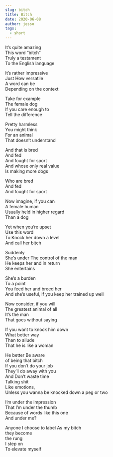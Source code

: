 ```yaml
---  
slug: bitch  
title: Bitch  
date: 2020-06-08  
author: jesso  
tags:  
  - short  
---  
```

  
It’s quite amazing  
This word “bitch”  
Truly a testament  
To the English language  
  
It’s rather impressive  
Just How versatile   
A word can be  
Depending on the context  
  
Take for example   
The female dog   
If you care enough to   
Tell the difference   
  
Pretty harmless  
You might think  
For an animal  
That doesn’t understand   
  
And that is bred  
And fed  
And fought for sport  
And whose only real value   
Is making more dogs   
  
Who are bred  
And fed  
And fought for sport   
  
Now imagine, if you can  
A female human  
Usually held in higher regard  
Than a dog  
  
Yet when you’re upset   
Use this word  
To Knock her down a level  
And call her bitch  
  
Suddenly   
She’s under The control of the man  
He keeps her and in return   
She entertains  
  
She’s a burden  
To a point   
You feed her and breed her   
And she’s useful, if you keep her trained up well  
  
Now consider, if you will  
The greatest animal of all  
It’s the man  
That goes without saying   
  
If you want to knock him down   
What better way  
Than to allude   
That he is like a woman  
  
He better Be aware   
of being that bitch  
If you don’t do your job   
They’ll do away with you  
And Don’t waste time   
Talking shit   
Like emotions,   
Unless you wanna be knocked down a peg or two  
  
I’m under the impression   
That I’m under the thumb  
Because of words like this one   
And under me?  
  
Anyone I choose to label As my bitch  
they become  
the rung  
I step on  
To elevate myself    


